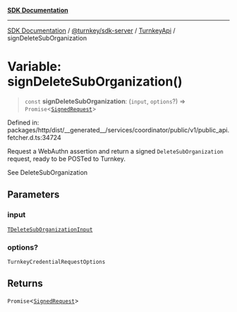 [**SDK Documentation**](../../../../../README.mdx)

***

[SDK Documentation](../../../../../packages.mdx) / [@turnkey/sdk-server](../../../README.mdx) / [TurnkeyApi](../README.mdx) / signDeleteSubOrganization

# Variable: signDeleteSubOrganization()

> `const` **signDeleteSubOrganization**: (`input`, `options`?) => `Promise`\<[`SignedRequest`](../../../../http/type-aliases/SignedRequest.mdx)\>

Defined in: packages/http/dist/\_\_generated\_\_/services/coordinator/public/v1/public\_api.fetcher.d.ts:34724

Request a WebAuthn assertion and return a signed `DeleteSubOrganization` request, ready to be POSTed to Turnkey.

See DeleteSubOrganization

## Parameters

### input

[`TDeleteSubOrganizationInput`](../type-aliases/TDeleteSubOrganizationInput.mdx)

### options?

`TurnkeyCredentialRequestOptions`

## Returns

`Promise`\<[`SignedRequest`](../../../../http/type-aliases/SignedRequest.mdx)\>
